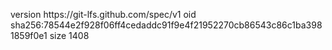 version https://git-lfs.github.com/spec/v1
oid sha256:78544e2f928f06ff4cedaddc91f9e4f21952270cb86543c86c1ba3981859f0e1
size 1408
